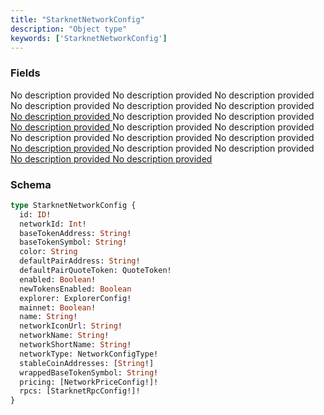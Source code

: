 ```yaml
---
title: "StarknetNetworkConfig"
description: "Object type"
keywords: ['StarknetNetworkConfig']
---
```


### Fields

<ResponseField name="id" type="ID!" required>
  No description provided
</ResponseField>

<ResponseField name="networkId" type="Int!" required>
  No description provided
</ResponseField>

<ResponseField name="baseTokenAddress" type="String!" required>
  No description provided
</ResponseField>

<ResponseField name="baseTokenSymbol" type="String!" required>
  No description provided
</ResponseField>

<ResponseField name="color" type="String">
  No description provided
</ResponseField>

<ResponseField name="defaultPairAddress" type="String!" required>
  No description provided
</ResponseField>

<a href="/api-reference/types/quotetoken">
  <ResponseField name="defaultPairQuoteToken" type="QuoteToken!" required>
    No description provided
  </ResponseField>
</a>

<ResponseField name="enabled" type="Boolean!" required>
  No description provided
</ResponseField>

<ResponseField name="newTokensEnabled" type="Boolean">
  No description provided
</ResponseField>

<a href="/api-reference/types/explorerconfig">
  <ResponseField name="explorer" type="ExplorerConfig!" required>
    No description provided
  </ResponseField>
</a>

<ResponseField name="mainnet" type="Boolean!" required>
  No description provided
</ResponseField>

<ResponseField name="name" type="String!" required>
  No description provided
</ResponseField>

<ResponseField name="networkIconUrl" type="String!" required>
  No description provided
</ResponseField>

<ResponseField name="networkName" type="String!" required>
  No description provided
</ResponseField>

<ResponseField name="networkShortName" type="String!" required>
  No description provided
</ResponseField>

<a href="/api-reference/types/networkconfigtype">
  <ResponseField name="networkType" type="NetworkConfigType!" required>
    No description provided
  </ResponseField>
</a>

<ResponseField name="stableCoinAddresses" type="[String!]">
  No description provided
</ResponseField>

<ResponseField name="wrappedBaseTokenSymbol" type="String!" required>
  No description provided
</ResponseField>

<a href="/api-reference/types/networkpriceconfig">
  <ResponseField name="pricing" type="[NetworkPriceConfig!]!" required>
    No description provided
  </ResponseField>
</a>

<a href="/api-reference/types/starknetrpcconfig">
  <ResponseField name="rpcs" type="[StarknetRpcConfig!]!" required>
    No description provided
  </ResponseField>
</a>

### Schema


```graphql 
type StarknetNetworkConfig {
  id: ID!
  networkId: Int!
  baseTokenAddress: String!
  baseTokenSymbol: String!
  color: String
  defaultPairAddress: String!
  defaultPairQuoteToken: QuoteToken!
  enabled: Boolean!
  newTokensEnabled: Boolean
  explorer: ExplorerConfig!
  mainnet: Boolean!
  name: String!
  networkIconUrl: String!
  networkName: String!
  networkShortName: String!
  networkType: NetworkConfigType!
  stableCoinAddresses: [String!]
  wrappedBaseTokenSymbol: String!
  pricing: [NetworkPriceConfig!]!
  rpcs: [StarknetRpcConfig!]!
}
```
